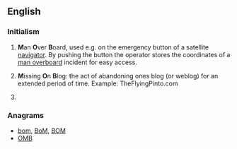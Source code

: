 {{also|mob|Mob|-mob}}

==English==

===Initialism===
{{rfc-header|Initialism}}
{{en-initialism}}

# {{lb|en|nautical}} '''M'''an '''O'''ver '''B'''oard, used e.g. on the emergency button of a satellite [[navigator]]. By pushing the button the operator stores the coordinates of a [[man overboard]] incident for easy access.
# '''M'''issing '''O'''n '''B'''log: the act of abandoning ones blog (or weblog) for an extended period of time. Example: TheFlyingPinto.com
# {{lb|en|dentistry}} {{initialism of|[[mesio]] [[occlusal]] [[buccal]]|lang=en}}

===Anagrams===
* [[bom#English|bom]], [[BoM#English|BoM]], [[BOM#English|BOM]]
* [[OMB#English|OMB]]